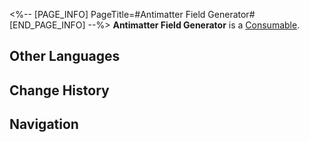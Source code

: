 <%-- [PAGE_INFO]
PageTitle=#Antimatter Field Generator#
[END_PAGE_INFO] --%>
{{Item Infobox
|id          = 402004
|image       = Item Antimatter Field Generator.png
|type        = Consumable
|invCategory = Consumables
|rarity      = 3
|effect      = Upon use, increases ATK of all allies by 260 and CRIT Rate by 8% for the next battle.
|description = Despite being blessed by Nanook the Aeon and having the know-how of making a multitude of heavy weaponry, some members of the Antimatter Legion still prefer primitive non-firearms. The Voidrangers implant Antimatter Field Generators into their arms to form formidable Field Blades.
|source1     = [[Omni-Synthesizer]]
}}
{{Description|''"Like a hot knife through butter."''}}
'''Antimatter Field Generator''' is a [[Consumable]].

==Other Languages==
{{Other Languages
|en   = Antimatter Field Generator
|zhs  = 反物质力场生成器
|zht  = 反物質力場生成器
|ja   = 反物質力場発生装置
|ko   = 반물질 역장 생성기
|es   = Generador de campo antimateria
|fr   = Générateur de champ d'antimatière
|ru   = Генератор поля антиматерии
|th   = Antimatter Field Generator
|vi   = Máy Tạo Lực Trường Phản Vật Chất
|de   = Feldgenerator der Antimaterie
|id   = Antimatter Field Generator
|pt   = Gerador de Campo Antimatéria
}}

==Change History==
{{Change History|2.0}}

==Navigation==
{{Consumable Navbox}}